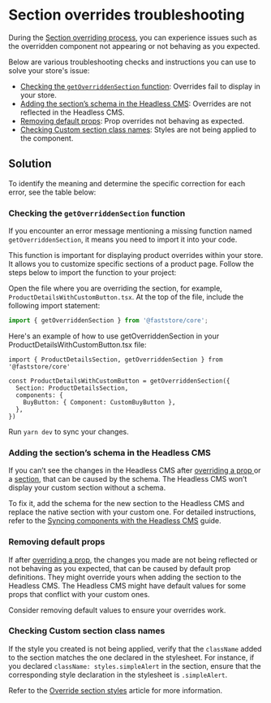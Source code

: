 # Section overrides troubleshooting

During the [Section overriding process](LINK), you can experience issues such as the overridden component not appearing or not behaving as you expected.

Below are various troubleshooting checks and instructions you can use to solve your store's issue:

- [Checking the `getOverriddenSection` function](#checking-the-getoverriddensection-function): Overrides fail to display in your store.
- [Adding the section’s schema in the Headless CMS](#adding-the-sections-schema-in-the-headless-cms): Overrides are not reflected in the Headless CMS.
- [Removing default props](#removing-default-props): Prop overrides not behaving as expected.
- [Checking Custom section class names](#checking-custom-section-class-names): Styles are not being applied to the component.

## Solution

To identify the meaning and determine the specific correction for each error, see the table below:

### Checking the `getOverriddenSection` function

If you encounter an error message mentioning a missing function named `getOverriddenSection`, it means you need to import it into your code.

This function is important for displaying product overrides within your store. It allows you to customize specific sections of a product page. Follow the steps below to import the function to your project:

Open the file where you are overriding the section, for example, `ProductDetailsWithCustomButton.tsx`.
At the top of the file, include the following import statement:

```js
import { getOverriddenSection } from '@faststore/core';
```
Here's an example of how to use getOverriddenSection in your ProductDetailsWithCustomButton.tsx file:

```
import { ProductDetailsSection, getOverriddenSection } from '@faststore/core'

const ProductDetailsWithCustomButton = getOverriddenSection({
  Section: ProductDetailsSection,
  components: {
    BuyButton: { Component: CustomBuyButton },
  },
})
```

Run `yarn dev` to sync your changes.

### Adding the section’s schema in the Headless CMS

If you can’t see the changes in the Headless CMS after [overriding a prop ](LINK) or a [section](LINK), that can be caused by the schema. The Headless CMS won’t display your custom section without a schema.

To fix it, add the schema for the new section to the Headless CMS and replace the native section with your custom one. For detailed instructions, refer to the [Syncing components with the Headless CMS](LINK) guide.

### Removing default props

If after [overriding a prop](LINK), the changes you made are not being reflected or not behaving as you expected, that can be caused by default prop definitions. They might override yours when adding the section to the Headless CMS. The Headless CMS might have default values for some props that conflict with your custom ones.

Consider removing default values to ensure your overrides work.

### Checking Custom section class names

If the style you created is not being applied, verify that the `className` added to the section matches the one declared in the stylesheet. For instance, if you declared `className: styles.simpleAlert` in the section, ensure that the corresponding style declaration in the stylesheet is `.simpleAlert`.

Refer to the [Override section styles](LINK) article for more information.
